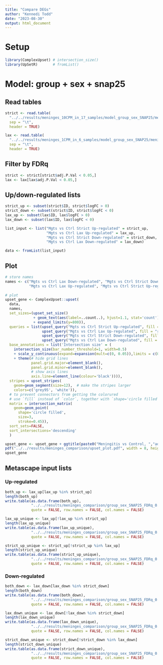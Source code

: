 ```yaml
---
title: "Compare DEGs"
author: "Kennedi Todd"
date: "2023-08-30"
output: html_document
---
```


# Setup
```r
library(ComplexUpset) # intersection_size()
library(UpSetR)       # fromList()
```

# Model: group + sex + snap25
## Read tables
```r
strict <- read.table(
  "../../results/meninges_10CPM_in_17_samples/model_group_sex_SNAP25/meningitis_vs_control_FDRq_1.00.tsv",
  sep = "\t", 
  header = TRUE)

lax <- read.table(
  "../../results/meninges_1CPM_in_6_samples/model_group_sex_SNAP25/meningitis_vs_control_FDRq_1.00.tsv",
  sep = "\t", 
  header = TRUE)
```

## Filter by FDRq
```r
strict <- strict[strict$adj.P.Val < 0.05,]
lax <- lax[lax$adj.P.Val < 0.05,]
```

## Up/down-regulated lists
```r
strict_up <- subset(strict$ID, strict$logFC > 0)
strict_down <- subset(strict$ID, strict$logFC < 0)
lax_up <- subset(lax$ID, lax$logFC > 0)
lax_down <- subset(lax$ID, lax$logFC < 0)

list_input <- list("Mgts vs Ctrl Strict Up-regulated" = strict_up,
                   "Mgts vs Ctrl Lax Up-regulated" = lax_up,
                   "Mgts vs Ctrl Strict Down-regulated" = strict_down,
                   "Mgts vs Ctrl Lax Down-regulated" = lax_down)

data <- fromList(list_input)
```

## Plot
```r
# store names
names <- c("Mgts vs Ctrl Lax Down-regulated", "Mgts vs Ctrl Strict Down-regulated",
           "Mgts vs Ctrl Lax Up-regulated", "Mgts vs Ctrl Strict Up-regulated")
  
# plot
upset_gene <- ComplexUpset::upset(
  data,
  names,
  set_sizes=(upset_set_size() 
             + geom_text(aes(label=..count..), hjust=1.1, stat='count')
             + expand_limits(y=800)),
  queries = list(upset_query("Mgts vs Ctrl Strict Up-regulated", fill = "red"),
                 upset_query("Mgts vs Ctrl Lax Up-regulated", fill = "red"),
                 upset_query("Mgts vs Ctrl Strict Down-regulated", fill = "blue"),
                 upset_query("Mgts vs Ctrl Lax Down-regulated", fill = "blue")),
  base_annotations = list('Intersection size' = (
    intersection_size(bar_number_threshold=1, width=0.5)
    + scale_y_continuous(expand=expansion(mult=c(0, 0.05)),limits = c(0,400)) # space on top
    + theme(# hide grid lines
            panel.grid.major=element_blank(),
            panel.grid.minor=element_blank(),
            # show axis lines
            axis.line=element_line(colour='black')))),
  stripes = upset_stripes(
    geom=geom_segment(size=12),  # make the stripes larger
    colors=c('grey95', 'white')),
  # to prevent connectors from getting the colorured
  # use `fill` instead of `color`, together with `shape='circle filled'`
  matrix = intersection_matrix(
    geom=geom_point(
      shape='circle filled',
      size=3,
      stroke=0.45)),
  sort_sets=FALSE,
  sort_intersections='descending'
  )

upset_gene <- upset_gene + ggtitle(paste0("Meningitis vs Control, ","adj_p_val < 0.05"))
pdf("../../results/meninges_comparison/upset_plot.pdf", width = 8, height = 6)
upset_gene
```

## Metascape input lists
### Up-regulated
```r
both_up <- lax_up[lax_up %in% strict_up]
length(both_up)
write.table(as.data.frame(both_up), 
            "../../results/meninges_comparison/group_sex_SNAP25_FDRq_0.05_shared_upreg.tsv",
            quote = FALSE, row.names = FALSE, col.names = FALSE)

lax_up_unique <- lax_up[!lax_up %in% strict_up]
length(lax_up_unique)
write.table(as.data.frame(lax_up_unique), 
            "../../results/meninges_comparison/group_sex_SNAP25_FDRq_0.05_lax_unique_upreg.tsv",
            quote = FALSE, row.names = FALSE, col.names = FALSE)

strict_up_unique <- strict_up[!strict_up %in% lax_up]
length(strict_up_unique)
write.table(as.data.frame(strict_up_unique), 
            "../../results/meninges_comparison/group_sex_SNAP25_FDRq_0.05_strict_unique_upreg.tsv",
            quote = FALSE, row.names = FALSE, col.names = FALSE)
```

### Down-regulated
```r
both_down <- lax_down[lax_down %in% strict_down]
length(both_down)
write.table(as.data.frame(both_down), 
            "../../results/meninges_comparison/group_sex_SNAP25_FDRq_0.05_shared_downreg.tsv",
            quote = FALSE, row.names = FALSE, col.names = FALSE)

lax_down_unique <- lax_down[!lax_down %in% strict_down]
length(lax_down_unique)
write.table(as.data.frame(lax_down_unique), 
            "../../results/meninges_comparison/group_sex_SNAP25_FDRq_0.05_lax_unique_downreg.tsv",
            quote = FALSE, row.names = FALSE, col.names = FALSE)

strict_down_unique <- strict_down[!strict_down %in% lax_down]
length(strict_down_unique)
write.table(as.data.frame(strict_down_unique), 
            "../../results/meninges_comparison/group_sex_SNAP25_FDRq_0.05_strict_unique_downreg.tsv",
            quote = FALSE, row.names = FALSE, col.names = FALSE)
```
